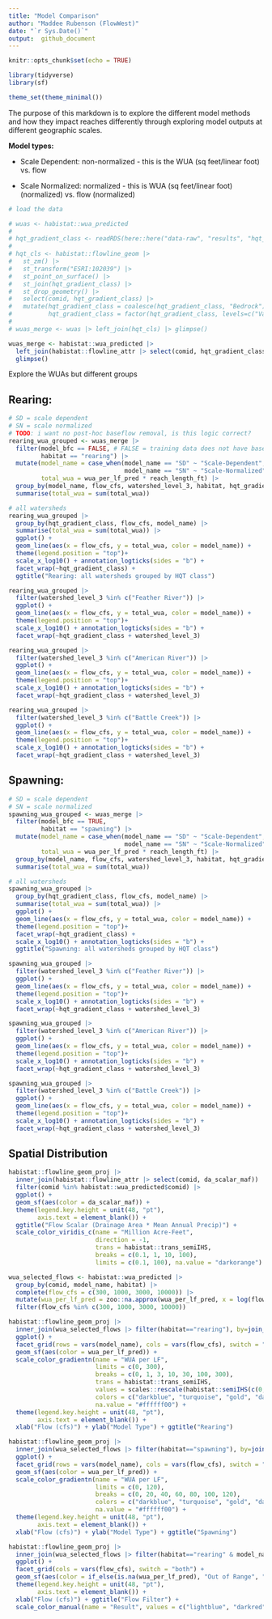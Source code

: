 ```yaml
---
title: "Model Comparison"
author: "Maddee Rubenson (FlowWest)"
date: "`r Sys.Date()`"
output:  github_document
---
```


```r
knitr::opts_chunk$set(echo = TRUE)

library(tidyverse)
library(sf)

theme_set(theme_minimal())

```

The purpose of this markdown is to explore the different model methods and how they impact reaches differently through exploring model outputs at different geographic scales.

**Model types:**

-   Scale Dependent: non-normalized - this is the WUA (sq feet/linear foot) vs. flow

-   Scale Normalized: normalized - this is WUA (sq feet/linear foot) (normalized) vs. flow (normalized)

```r
# load the data

# wuas <- habistat::wua_predicted
# 
# hqt_gradient_class <- readRDS(here::here("data-raw", "results", "hqt_gradient_class.Rds"))
# 
# hqt_cls <- habistat::flowline_geom |>
#   st_zm() |>
#   st_transform("ESRI:102039") |> 
#   st_point_on_surface() |>
#   st_join(hqt_gradient_class) |>
#   st_drop_geometry() |> 
#   select(comid, hqt_gradient_class) |> 
#   mutate(hqt_gradient_class = coalesce(hqt_gradient_class, "Bedrock"),
#          hqt_gradient_class = factor(hqt_gradient_class, levels=c("Valley Lowland", "Valley Foothill", "Bedrock"))) 
# 
# wuas_merge <- wuas |> left_join(hqt_cls) |> glimpse()

wuas_merge <- habistat::wua_predicted |> 
  left_join(habistat::flowline_attr |> select(comid, hqt_gradient_class)) |>
  glimpse()
```

Explore the WUAs but different groups

## Rearing:

```r
# SD = scale dependent
# SN = scale normalized
# TODO: i want no post-hoc baseflow removal, is this logic correct?
rearing_wua_grouped <- wuas_merge |> 
  filter(model_bfc == FALSE, # FALSE = training data does not have baseflow channel = baseflow channel was removed
         habitat == "rearing") |> 
  mutate(model_name = case_when(model_name == "SD" ~ "Scale-Dependent",
                                model_name == "SN" ~ "Scale-Normalized"),
         total_wua = wua_per_lf_pred * reach_length_ft) |> 
  group_by(model_name, flow_cfs, watershed_level_3, habitat, hqt_gradient_class) |> 
  summarise(total_wua = sum(total_wua))

# all watersheds
rearing_wua_grouped |> 
  group_by(hqt_gradient_class, flow_cfs, model_name) |> 
  summarise(total_wua = sum(total_wua)) |> 
  ggplot() + 
  geom_line(aes(x = flow_cfs, y = total_wua, color = model_name)) +
  theme(legend.position = "top")+
  scale_x_log10() + annotation_logticks(sides = "b") +
  facet_wrap(~hqt_gradient_class) +
  ggtitle("Rearing: all watersheds grouped by HQT class")

rearing_wua_grouped |> 
  filter(watershed_level_3 %in% c("Feather River")) |> 
  ggplot() + 
  geom_line(aes(x = flow_cfs, y = total_wua, color = model_name)) +
  theme(legend.position = "top")+
  scale_x_log10() + annotation_logticks(sides = "b") +
  facet_wrap(~hqt_gradient_class + watershed_level_3)

rearing_wua_grouped |> 
  filter(watershed_level_3 %in% c("American River")) |> 
  ggplot() + 
  geom_line(aes(x = flow_cfs, y = total_wua, color = model_name)) +
  theme(legend.position = "top")+
  scale_x_log10() + annotation_logticks(sides = "b") +
  facet_wrap(~hqt_gradient_class + watershed_level_3)

rearing_wua_grouped |> 
  filter(watershed_level_3 %in% c("Battle Creek")) |> 
  ggplot() + 
  geom_line(aes(x = flow_cfs, y = total_wua, color = model_name)) +
  theme(legend.position = "top")+
  scale_x_log10() + annotation_logticks(sides = "b") +
  facet_wrap(~hqt_gradient_class + watershed_level_3)
```

## Spawning:

```r
# SD = scale dependent
# SN = scale normalized
spawning_wua_grouped <- wuas_merge |> 
  filter(model_bfc == TRUE,
         habitat == "spawning") |> 
  mutate(model_name = case_when(model_name == "SD" ~ "Scale-Dependent",
                                model_name == "SN" ~ "Scale-Normalized"),
         total_wua = wua_per_lf_pred * reach_length_ft) |> 
  group_by(model_name, flow_cfs, watershed_level_3, habitat, hqt_gradient_class) |> 
  summarise(total_wua = sum(total_wua))

# all watersheds
spawning_wua_grouped |> 
  group_by(hqt_gradient_class, flow_cfs, model_name) |> 
  summarise(total_wua = sum(total_wua)) |> 
  ggplot() + 
  geom_line(aes(x = flow_cfs, y = total_wua, color = model_name)) +
  theme(legend.position = "top")+
  facet_wrap(~hqt_gradient_class) + 
  scale_x_log10() + annotation_logticks(sides = "b") +
  ggtitle("Spawning: all watersheds grouped by HQT class") 

spawning_wua_grouped |> 
  filter(watershed_level_3 %in% c("Feather River")) |> 
  ggplot() + 
  geom_line(aes(x = flow_cfs, y = total_wua, color = model_name)) +
  theme(legend.position = "top")+
  scale_x_log10() + annotation_logticks(sides = "b") +
  facet_wrap(~hqt_gradient_class + watershed_level_3)

spawning_wua_grouped |> 
  filter(watershed_level_3 %in% c("American River")) |> 
  ggplot() + 
  geom_line(aes(x = flow_cfs, y = total_wua, color = model_name)) +
  theme(legend.position = "top")+
  scale_x_log10() + annotation_logticks(sides = "b") +
  facet_wrap(~hqt_gradient_class + watershed_level_3)

spawning_wua_grouped |> 
  filter(watershed_level_3 %in% c("Battle Creek")) |> 
  ggplot() + 
  geom_line(aes(x = flow_cfs, y = total_wua, color = model_name)) +
  theme(legend.position = "top")+
  scale_x_log10() + annotation_logticks(sides = "b") +
  facet_wrap(~hqt_gradient_class + watershed_level_3)
```

## Spatial Distribution

```r
habistat::flowline_geom_proj |>
  inner_join(habistat::flowline_attr |> select(comid, da_scalar_maf)) |>
  filter(comid %in% habistat::wua_predicted$comid) |>
  ggplot() +
  geom_sf(aes(color = da_scalar_maf)) + 
  theme(legend.key.height = unit(48, "pt"),
        axis.text = element_blank()) + 
  ggtitle("Flow Scalar (Drainage Area * Mean Annual Precip)") + 
  scale_color_viridis_c(name = "Million Acre-Feet", 
                        direction = -1, 
                        trans = habistat::trans_semiIHS, 
                        breaks = c(0.1, 1, 10, 100), 
                        limits = c(0.1, 100), na.value = "darkorange")
```

```r
wua_selected_flows <- habistat::wua_predicted |> 
  group_by(comid, model_name, habitat) |>
  complete(flow_cfs = c(300, 1000, 3000, 10000)) |>
  mutate(wua_per_lf_pred = zoo::na.approx(wua_per_lf_pred, x = log(flow_cfs), na.rm=F)) |>
  filter(flow_cfs %in% c(300, 1000, 3000, 10000))

habistat::flowline_geom_proj |>
  inner_join(wua_selected_flows |> filter(habitat=="rearing"), by=join_by(comid)) |>
  ggplot() +
  facet_grid(rows = vars(model_name), cols = vars(flow_cfs), switch = "both") + 
  geom_sf(aes(color = wua_per_lf_pred)) + 
  scale_color_gradientn(name = "WUA per LF",
                        limits = c(0, 300),
                        breaks = c(0, 1, 3, 10, 30, 100, 300), 
                        trans = habistat::trans_semiIHS,
                        values = scales::rescale(habistat::semiIHS(c(0, 1, 3, 10, 30, 100, 300))),
                        colors = c("darkblue", "turquoise", "gold", "darkorange", "darkred", "violetred4", "mediumvioletred"),
                        na.value = "#ffffff00") + 
  theme(legend.key.height = unit(48, "pt"),
        axis.text = element_blank()) + 
  xlab("Flow (cfs)") + ylab("Model Type") + ggtitle("Rearing")
```

```r
habistat::flowline_geom_proj |>
  inner_join(wua_selected_flows |> filter(habitat=="spawning"), by=join_by(comid)) |>
  ggplot() +
  facet_grid(rows = vars(model_name), cols = vars(flow_cfs), switch = "both") + 
  geom_sf(aes(color = wua_per_lf_pred)) + 
  scale_color_gradientn(name = "WUA per LF",
                        limits = c(0, 120),
                        breaks = c(0, 20, 40, 60, 80, 100, 120), 
                        colors = c("darkblue", "turquoise", "gold", "darkorange", "darkred", "violetred4", "mediumvioletred"),
                        na.value = "#ffffff00") + 
  theme(legend.key.height = unit(48, "pt"),
        axis.text = element_blank()) + 
  xlab("Flow (cfs)") + ylab("Model Type") + ggtitle("Spawning")
```

```r
habistat::flowline_geom_proj |>
  inner_join(wua_selected_flows |> filter(habitat=="rearing" & model_name=="SD"), by=join_by(comid)) |>
  ggplot() +
  facet_grid(cols = vars(flow_cfs), switch = "both") + 
  geom_sf(aes(color = if_else(is.na(wua_per_lf_pred), "Out of Range", "In Range"))) + 
  theme(legend.key.height = unit(48, "pt"),
        axis.text = element_blank()) + 
  xlab("Flow (cfs)") + ggtitle("Flow Filter") + 
  scale_color_manual(name = "Result", values = c("lightblue", "darkred"))
```
